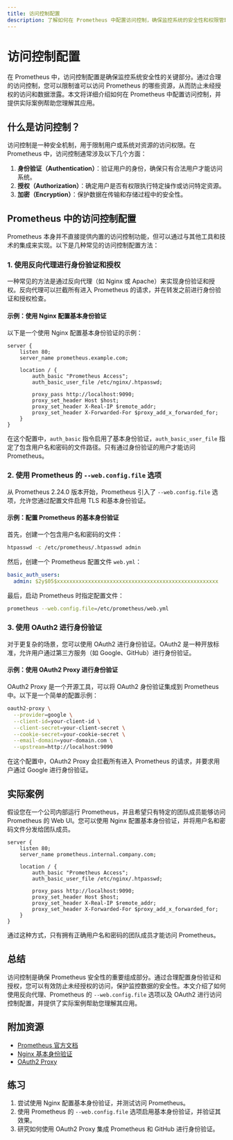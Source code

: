 ```yaml
---
title: 访问控制配置
description: 了解如何在 Prometheus 中配置访问控制，确保监控系统的安全性和权限管理。
---
```


# 访问控制配置

在 Prometheus 中，访问控制配置是确保监控系统安全性的关键部分。通过合理的访问控制，您可以限制谁可以访问 Prometheus 的哪些资源，从而防止未经授权的访问和数据泄露。本文将详细介绍如何在 Prometheus 中配置访问控制，并提供实际案例帮助您理解其应用。

## 什么是访问控制？

访问控制是一种安全机制，用于限制用户或系统对资源的访问权限。在 Prometheus 中，访问控制通常涉及以下几个方面：

1. **身份验证（Authentication）**：验证用户的身份，确保只有合法用户才能访问系统。
2. **授权（Authorization）**：确定用户是否有权限执行特定操作或访问特定资源。
3. **加密（Encryption）**：保护数据在传输和存储过程中的安全性。

## Prometheus 中的访问控制配置

Prometheus 本身并不直接提供内置的访问控制功能，但可以通过与其他工具和技术的集成来实现。以下是几种常见的访问控制配置方法：

### 1. 使用反向代理进行身份验证和授权

一种常见的方法是通过反向代理（如 Nginx 或 Apache）来实现身份验证和授权。反向代理可以拦截所有进入 Prometheus 的请求，并在转发之前进行身份验证和授权检查。

#### 示例：使用 Nginx 配置基本身份验证

以下是一个使用 Nginx 配置基本身份验证的示例：

```nginx
server {
    listen 80;
    server_name prometheus.example.com;

    location / {
        auth_basic "Prometheus Access";
        auth_basic_user_file /etc/nginx/.htpasswd;

        proxy_pass http://localhost:9090;
        proxy_set_header Host $host;
        proxy_set_header X-Real-IP $remote_addr;
        proxy_set_header X-Forwarded-For $proxy_add_x_forwarded_for;
    }
}
```

在这个配置中，`auth_basic` 指令启用了基本身份验证，`auth_basic_user_file` 指定了包含用户名和密码的文件路径。只有通过身份验证的用户才能访问 Prometheus。

### 2. 使用 Prometheus 的 `--web.config.file` 选项

从 Prometheus 2.24.0 版本开始，Prometheus 引入了 `--web.config.file` 选项，允许您通过配置文件启用 TLS 和基本身份验证。

#### 示例：配置 Prometheus 的基本身份验证

首先，创建一个包含用户名和密码的文件：

```bash
htpasswd -c /etc/prometheus/.htpasswd admin
```

然后，创建一个 Prometheus 配置文件 `web.yml`：

```yaml
basic_auth_users:
  admin: $2y$05$xxxxxxxxxxxxxxxxxxxxxxxxxxxxxxxxxxxxxxxxxxxxxxxxxxxx
```

最后，启动 Prometheus 时指定配置文件：

```bash
prometheus --web.config.file=/etc/prometheus/web.yml
```

### 3. 使用 OAuth2 进行身份验证

对于更复杂的场景，您可以使用 OAuth2 进行身份验证。OAuth2 是一种开放标准，允许用户通过第三方服务（如 Google、GitHub）进行身份验证。

#### 示例：使用 OAuth2 Proxy 进行身份验证

OAuth2 Proxy 是一个开源工具，可以将 OAuth2 身份验证集成到 Prometheus 中。以下是一个简单的配置示例：

```bash
oauth2-proxy \
  --provider=google \
  --client-id=your-client-id \
  --client-secret=your-client-secret \
  --cookie-secret=your-cookie-secret \
  --email-domain=your-domain.com \
  --upstream=http://localhost:9090
```

在这个配置中，OAuth2 Proxy 会拦截所有进入 Prometheus 的请求，并要求用户通过 Google 进行身份验证。

## 实际案例

假设您在一个公司内部运行 Prometheus，并且希望只有特定的团队成员能够访问 Prometheus 的 Web UI。您可以使用 Nginx 配置基本身份验证，并将用户名和密码文件分发给团队成员。

```nginx
server {
    listen 80;
    server_name prometheus.internal.company.com;

    location / {
        auth_basic "Prometheus Access";
        auth_basic_user_file /etc/nginx/.htpasswd;

        proxy_pass http://localhost:9090;
        proxy_set_header Host $host;
        proxy_set_header X-Real-IP $remote_addr;
        proxy_set_header X-Forwarded-For $proxy_add_x_forwarded_for;
    }
}
```

通过这种方式，只有拥有正确用户名和密码的团队成员才能访问 Prometheus。

## 总结

访问控制是确保 Prometheus 安全性的重要组成部分。通过合理配置身份验证和授权，您可以有效防止未经授权的访问，保护监控数据的安全性。本文介绍了如何使用反向代理、Prometheus 的 `--web.config.file` 选项以及 OAuth2 进行访问控制配置，并提供了实际案例帮助您理解其应用。

## 附加资源

- [Prometheus 官方文档](https://prometheus.io/docs/)
- [Nginx 基本身份验证](https://nginx.org/en/docs/http/ngx_http_auth_basic_module.html)
- [OAuth2 Proxy](https://oauth2-proxy.github.io/oauth2-proxy/)

## 练习

1. 尝试使用 Nginx 配置基本身份验证，并测试访问 Prometheus。
2. 使用 Prometheus 的 `--web.config.file` 选项启用基本身份验证，并验证其效果。
3. 研究如何使用 OAuth2 Proxy 集成 Prometheus 和 GitHub 进行身份验证。
